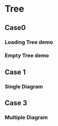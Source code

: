 
# Tree

## Case0
### Loading Tree demo

<LoadingTree />

### Empty Tree demo

<EmptyTree />

## Case 1
### Single Diagram

<SingleDiagram />

## Case 3
### Multiple Diagram

<MultipleDiagram />
